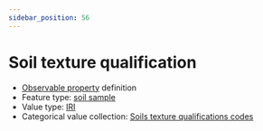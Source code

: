 ```yaml
---
sidebar_position: 56
---
```



# Soil texture qualification

- [Observable property](/viewers/dawe-vocabs?uri=https://linked.data.gov.au/def/nrm/c0e91cf7-b099-498a-8450-a37783404b3c) definition
- Feature type: [soil sample](http://linked.data.gov.au/def/tern-cv/06461021-a6c2-4175-9651-23653c2b9116)
- Value type: [IRI](https://w3id.org/tern/ontologies/tern/IRI)
- Categorical value collection: [Soils texture qualifications codes](/viewers/dawe-vocabs?uri=https://linked.data.gov.au/def/nrm/367b9d17-0e08-4ad4-9c44-20e8c3f515fb)

<Example
  protocolModule="soil-pit-characterization"
  observableProperty="https://linked.data.gov.au/def/nrm/c0e91cf7-b099-498a-8450-a37783404b3c"
/>
